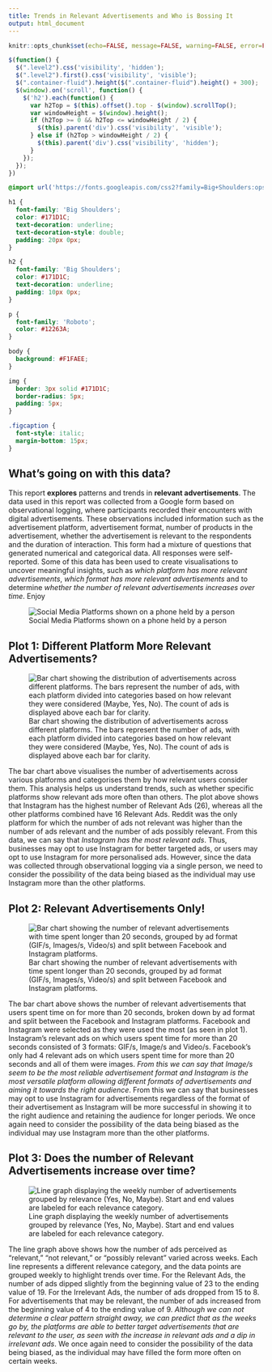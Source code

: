 ```yaml
---
title: Trends in Relevant Advertisements and Who is Bossing It
output: html_document
---
```


<script src="https://code.jquery.com/jquery-3.7.1.min.js" integrity="sha256-/JqT3SQfawRcv/BIHPThkBvs0OEvtFFmqPF/lYI/Cxo=" crossorigin="anonymous"></script>

```r
knitr::opts_chunk$set(echo=FALSE, message=FALSE, warning=FALSE, error=FALSE)
```

```js
$(function() {
  $(".level2").css('visibility', 'hidden');
  $(".level2").first().css('visibility', 'visible');
  $(".container-fluid").height($(".container-fluid").height() + 300);
  $(window).on('scroll', function() {
    $('h2').each(function() {
      var h2Top = $(this).offset().top - $(window).scrollTop();
      var windowHeight = $(window).height();
      if (h2Top >= 0 && h2Top <= windowHeight / 2) {
        $(this).parent('div').css('visibility', 'visible');
      } else if (h2Top > windowHeight / 2) {
        $(this).parent('div').css('visibility', 'hidden');
      }
    });
  });
})
```

```css
@import url('https://fonts.googleapis.com/css2?family=Big+Shoulders:opsz,wght@10..72,100..900&family=Roboto:ital,wght@0,100..900;1,100..900&display=swap');

h1 {
  font-family: 'Big Shoulders';
  color: #171D1C;
  text-decoration: underline;
  text-decoration-style: double;
  padding: 20px 0px;
}

h2 {
  font-family: 'Big Shoulders';
  color: #171D1C;
  text-decoration: underline;
  padding: 10px 0px;
}

p {
  font-family: 'Roboto';
  color: #12263A;
}

body {
  background: #F1FAEE;
}

img {
  border: 3px solid #171D1C;
  border-radius: 5px; 
  padding: 5px; 
}

.figcaption {
  font-style: italic;
  margin-bottom: 15px;
}
```


## What's going on with this data?
This report **explores** patterns and trends in **relevant advertisements**. The data used in this report was collected from a Google form based on observational logging, where participants recorded their encounters with digital advertisements. These observations included information such as the advertisement platform, advertisement format, number of products in the advertisement, whether the advertisement is relevant to the respondents and the duration of interaction. This form had a mixture of questions that generated numerical and categorical data. All responses were self-reported. Some of this data has been used to create visualisations to uncover meaningful insights, such as *which platform has more relevant advertisements*, *which format has more relevant advertisements* and to determine *whether the number of relevant advertisements increases over time*. Enjoy

![Social Media Platforms shown on a phone held by a person ](https://images.pexels.com/photos/2818118/pexels-photo-2818118.jpeg?auto=compress&cs=tinysrgb&w=1260&h=750&dpr=2)




## Plot 1: Different Platform More Relevant Advertisements?

![Bar chart showing the distribution of advertisements across different platforms. The bars represent the number of ads, with each platform divided into categories based on how relevant they were considered (Maybe, Yes, No). The count of ads is displayed above each bar for clarity.](plot1.png)

The bar chart above visualises the number of advertisements across various platforms and categorises them by how relevant users consider them. This analysis helps us understand trends, such as whether specific platforms show relevant ads more often than others. The plot above shows that Instagram has the highest number of Relevant Ads (26), whereas all the other platforms combined have 16 Relevant Ads. Reddit was the only platform for which the number of ads not relevant was higher than the number of ads relevant and the number of ads possibly relevant. From this data, we can say that *Instagram has the most relevant ads*. Thus, businesses may opt to use Instagram for better targeted ads, or users may opt to use Instagram for more personalised ads. However, since the data was collected through observational logging via a single person, we need to consider the possibility of the data being biased as the individual may use Instagram more than the other platforms. 


## Plot 2: Relevant Advertisements Only!

![Bar chart showing the number of relevant advertisements with time spent longer than 20 seconds, grouped by ad format (GIF/s, Images/s, Video/s) and split between Facebook and Instagram platforms.](plot2.png)

The bar chart above shows the number of relevant advertisements that users spent time on for more than 20 seconds, broken down by ad format and split between the Facebook and Instagram platforms. Facebook and Instagram were selected as they were used the most (as seen in plot 1). Instagram's relevant ads on which users spent time for more than 20 seconds consisted of 3 formats: GIF/s, Image/s and Video/s. Facebook's only had 4 relevant ads on which users spent time for more than 20 seconds and all of them were images. *From this we can say that Image/s seem to be the most reliable advertisement format and Instagram is the most versatile platform allowing different formats of advertisements and aiming it towards the right audience*. From this we can say that businesses may opt to use Instagram for advertisements regardless of the format of their advertisement as Instagram will be more successful in showing it to the right audience and retaining the audience for longer periods. We once again need to consider the possibility of the data being biased as the individual may use Instagram more than the other platforms. 


## Plot 3: Does the number of Relevant Advertisements increase over time?

![Line graph displaying the weekly number of advertisements grouped by relevance (Yes, No, Maybe). Start and end values are labeled for each relevance category.](plot3.png)


The line graph above shows how the number of ads perceived as "relevant," "not relevant," or "possibly relevant" varied across weeks. Each line represents a different relevance category, and the data points are grouped weekly to highlight trends over time. For the Relevant Ads, the number of ads dipped slightly from the beginning value of 23 to the ending value of 19. For the Irrelevant Ads, the number of ads dropped from 15 to 8. For advertisements that may be relevant, the number of ads increased from the beginning value of 4 to the ending value of 9. *Although we can not determine a clear pattern straight away, we can predict that as the weeks go by, the platforms are able to better target advertisements that are relevant to the user, as seen with the increase in relevant ads and a dip in irrelevant ads*. We once again need to consider the possibility of the data being biased, as the individual may have filled the form more often on certain weeks. 
